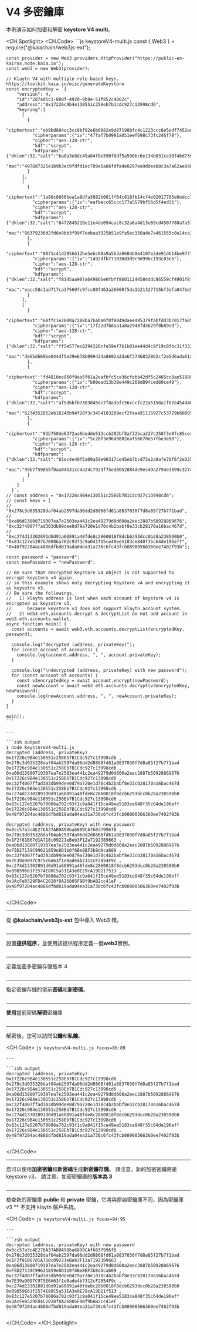 # V4 多密鑰庫

本例演示如何加密和解密 **keystore V4 multi**。

<CH.Spotlight>
  <CH.Code>
    ```js keystoreV4-multi.js
    const { Web3 } = require("@kaiachain/web3js-ext");

    const provider = new Web3.providers.HttpProvider("https://public-en-kairos.node.kaia.io");
    const web3 = new Web3(provider);

    // Klaytn V4 with multiple role-based keys. https://toolkit.kaia.io/misc/generateKeystore
    const encryptedKey = `{
        "version": 4,
        "id":"2d7ad5c1-880f-4920-9b8e-51f852c4802c",
        "address":"0x17226c9b4e130551c258eb7b1cdc927c13998cd6",
        "keyring":[
          [
            {
              "ciphertext":"eb9bd884ac3cc8bf92e6b0082e9d07198bfc4c1223ccc6e5edf7452ad612b2b5",
              "cipherparams":{"iv":"47faf7b0991a051eef698c73fc246f78"},
              "cipher":"aes-128-ctr",
              "kdf":"scrypt",
              "kdfparams":{"dklen":32,"salt":"ba0a3e8dc49a04f8e590f8df5a590bc6e134b031ce10f46d73d4c459aa4c08f8","n":4096,"r":8,"p":1},
              "mac":"4978d7325e1b9b3ec9fdfd1ec709a5a86fdfade0297ea9ddeeb8c3a7a62ae898"
            }
          ],
          [
            {
              "ciphertext":"1a80c8666bea1a8dfa3082b001ff64c818fb14cf4e02017785e0edcc7a277af4",
              "cipherparams":{"iv":"eafbecc65ccc177a5579bf56d5f4ed31"},
              "cipher":"aes-128-ctr",
              "kdf":"scrypt",
              "kdfparams":{"dklen":32,"salt":"6472845219e11e4de094cac8c32a6a4d13e69cd4507780a7a37f5e411e1d895d","n":4096,"r":8,"p":1},
              "mac":"86379236d2fd6e9bb3f99f7eebaa3325b51e9fa5ec150ade7a461555c0a14ca3"
            },
            {
              "ciphertext":"0071c41d2956b12be5ebc08a9a5b3a9684b9e410fe2de91d614be977fb2a0bdb",
              "cipherparams":{"iv":"1492dfb771030d3d9c9d996c193c03e5"},
              "cipher":"aes-128-ctr",
              "kdf":"scrypt",
              "kdfparams":{"dklen":32,"salt":"f8145aa907a649866e0fbff86011244584ddc86559cf4901f8f69b670c234fd7","n":4096,"r":8,"p":1},
              "mac":"eacc58c1ad717ca375697c9fcc80f463a26600f5da1b21327715bf3efa047be5"
            }
          ],
          [
            {
              "ciphertext":"68ffc1e2800a7288ba7baba0f0f8049daeed05379fabfdd3bc017fa85c49ab50",
              "cipherparams":{"iv":"17f22d7b8aa1a8a2948fd3629f0b89ed"},
              "cipher":"aes-128-ctr",
              "kdf":"scrypt",
              "kdfparams":{"dklen":32,"salt":"ff5e577ec8294320cfe59ef7b1b01ee44d4c9f19c8fbc31f333059c74eb8c6d2","n":4096,"r":8,"p":1},
              "mac":"de65d669be044df5e39e678b099424a8692a2da6f3746832862cf2e5d6ada612"
            },
            {
              "ciphertext":"fd4810ee850f0aa5f61a2eafbfc5ca36cfebb42df5c2465cc8ae5188029b188b",
              "cipherparams":{"iv":"b00ead13b38e449c268d09fced80ce49"},
              "cipher":"aes-128-ctr",
              "kdf":"scrypt",
              "kdfparams":{"dklen":32,"salt":"af5dbbfb7383045dc7f8a3bfc56cccfc22a5150a1f87e454d40893a4b6fea9a1","n":4096,"r":8,"p":1},
              "mac":"6234352852eb18246b94f28f3c3454103289ecf2faaa91115927c53729bb0805"
            },
            {
              "ciphertext":"03b758de6372aa6bedde513ccb282bf8af32bca227c258f3e0fc85ce454d72a4",
              "cipherparams":{"iv":"5c20f3e96d0802eaf56670e57fbe3e98"},
              "cipher":"aes-128-ctr",
              "kdf":"scrypt",
              "kdfparams":{"dklen":32,"salt":"b5ec4e40f5a09a59e90317ce45eb7bcd73a2a9afe70f6f2e32548fd38ed2da3b","n":4096,"r":8,"p":1},
              "mac":"99b7f59855f0aa04531cc4a24c7923f75ed8052084de9ec49a2794e3899c3274"
            }
          ]
        ]
      }`;
    // const address = "0x17226c9B4e130551c258Eb7B1Cdc927c13998cd6";
    // const keys = [
    //   "0x278c3d035328daf04ab2597da96dd2d8868fd61a8837030f7d8a85f27b7f1bad",
    //   "0xa06d13800719307ea7e2503ea441c2ea49279d0d600a2eec2887b50928869676", "0xc32f4007ffad303db99dee0d79a720e1d70c4b2babf8e33cb28170a16bac467d",
    //   "0xc274d13302891d0d91a60891a48fde8c2860018f8dcb6293dcc0b28a238590b0", "0x83c127e5207b70086a702c93f1c9a041f15ce49ee5183ce848f35c64de196eff", "0x48f97204ac4886dfbd819ada04ea31a730c6fc43fcb08900566360ee7402f93b"];

    const password = "password";
    const newPassword = "newPassword";

    // Be sure that decrypted Keystore v4 object is not supported to encrypt keystore v4 again.
    // so this example shows only decrypting Keystore v4 and encrypting it as keysotre v3.
    // Be sure the followings,
    //   1) klaytn address is lost when each account of keystore v4 is encrypted as keysotre v3,
    //      because keystore v3 does not support klaytn account system.
    //   2) web3.eth.accounts.decrypt & decryptList do not add account in web3.eth.accounts.wallet.
    async function main() {
      const accounts = await web3.eth.accounts.decryptList(encryptedKey, password);

      console.log("decrypted (address, privateKey)");
      for (const account of accounts) {
        console.log(account.address, ", ", account.privateKey);
      }

      console.log("\ndecrypted (address, privateKey) with new password");
      for (const account of accounts) {
        const v3encryptedKey = await account.encrypt(newPassword);
        const newAccount = await web3.eth.accounts.decrypt(v3encryptedKey, newPassword);
        console.log(newAccount.address, ", ", newAccount.privateKey);
      }
    }

    main();
    ```

    ---

    ```zsh output
    ❯ node keystoreV4-multi.js
    decrypted (address, privateKey)
    0x17226c9B4e130551c258Eb7B1Cdc927c13998cd6 ,  0x278c3d035328daf04ab2597da96dd2d8868fd61a8837030f7d8a85f27b7f1bad
    0x17226c9B4e130551c258Eb7B1Cdc927c13998cd6 ,  0xa06d13800719307ea7e2503ea441c2ea49279d0d600a2eec2887b50928869676
    0x17226c9B4e130551c258Eb7B1Cdc927c13998cd6 ,  0xc32f4007ffad303db99dee0d79a720e1d70c4b2babf8e33cb28170a16bac467d
    0x17226c9B4e130551c258Eb7B1Cdc927c13998cd6 ,  0xc274d13302891d0d91a60891a48fde8c2860018f8dcb6293dcc0b28a238590b0
    0x17226c9B4e130551c258Eb7B1Cdc927c13998cd6 ,  0x83c127e5207b70086a702c93f1c9a041f15ce49ee5183ce848f35c64de196eff
    0x17226c9B4e130551c258Eb7B1Cdc927c13998cd6 ,  0x48f97204ac4886dfbd819ada04ea31a730c6fc43fcb08900566360ee7402f93b

    decrypted (address, privateKey) with new password
    0x0cc57a3c4E276A37AB0A98ba6899CAf6037996fB ,  0x278c3d035328daf04ab2597da96dd2d8868fd61a8837030f7d8a85f27b7f1bad
    0x1F2f81B67d1A718c09221eBeb3F12a7192389663 ,  0xa06d13800719307ea7e2503ea441c2ea49279d0d600a2eec2887b50928869676
    0xF5D27139C99621859e8D1b0f6Be8BF3b8dAca609 ,  0xc32f4007ffad303db99dee0d79a720e1d70c4b2babf8e33cb28170a16bac467d
    0x7E39a9097C975E6A63f1e0ade4b7312cF2854F9c ,  0xc274d13302891d0d91a60891a48fde8c2860018f8dcb6293dcc0b28a238590b0
    0x09859661f2574E80C5a51EA3e0E29cA19D21f513 ,  0x83c127e5207b70086a702c93f1c9a041f15ce49ee5183ce848f35c64de196eff
    0x3AcFe8529FD4C2028f8A26805F9Bf9bAB2cc41eF ,  0x48f97204ac4886dfbd819ada04ea31a730c6fc43fcb08900566360ee7402f93b
    ```
  </CH.Code>

  ---

  從 **@kaiachain/web3js-ext** 包中導入 Web3 類。

  ```js keystoreV4-multi.js focus=1
  ```

  ---

  設置**提供程序**，並使用該提供程序定義一個**web3**實例。

  ```js keystoreV4-multi.js focus=3:4
  ```

  ---

  定義加密多密鑰存儲版本 4

  ```js keystoreV4-multi.js focus=7:67
  ```

  ---

  指定密鑰存儲的當前**密碼**和**新密碼**。

  ```js keystoreV4-multi.js focus=74:75
  ```

  ---

  **使用**當前密碼**解密**密鑰庫

  ```js keystoreV4-multi.js focus=84
  ```

  ---

  解密後，您可以訪問**公鑰**和**私鑰**。

  <CH.Code>
    ```js keystoreV4-multi.js focus=86:89
    ```

    ---

    ```zsh output
    decrypted (address, privateKey)
    0x17226c9B4e130551c258Eb7B1Cdc927c13998cd6 ,  0x278c3d035328daf04ab2597da96dd2d8868fd61a8837030f7d8a85f27b7f1bad
    0x17226c9B4e130551c258Eb7B1Cdc927c13998cd6 ,  0xa06d13800719307ea7e2503ea441c2ea49279d0d600a2eec2887b50928869676
    0x17226c9B4e130551c258Eb7B1Cdc927c13998cd6 ,  0xc32f4007ffad303db99dee0d79a720e1d70c4b2babf8e33cb28170a16bac467d
    0x17226c9B4e130551c258Eb7B1Cdc927c13998cd6 ,  0xc274d13302891d0d91a60891a48fde8c2860018f8dcb6293dcc0b28a238590b0
    0x17226c9B4e130551c258Eb7B1Cdc927c13998cd6 ,  0x83c127e5207b70086a702c93f1c9a041f15ce49ee5183ce848f35c64de196eff
    0x17226c9B4e130551c258Eb7B1Cdc927c13998cd6 ,  0x48f97204ac4886dfbd819ada04ea31a730c6fc43fcb08900566360ee7402f93b
    ```
  </CH.Code>

  ---

  您可以使用**加密密鑰**和**新密碼**生成**新密鑰存儲**。 請注意，新的加密密鑰將是 keystore v3。 請注意，加密密鑰庫的**版本為 3**

  ```js keystoreV4-multi.js focus=91:96,77:82
  ```

  ---

  檢查新的密鑰庫 **public** 和 **private** 密鑰，它將與原始密鑰庫不同，因為密鑰庫 v3 \*\* 不支持 klaytn 賬戶系統。

  <CH.Code>
    ```js keystoreV4-multi.js focus=94:95
    ```

    ---

    ```zsh output
    decrypted (address, privateKey) with new password
    0x0cc57a3c4E276A37AB0A98ba6899CAf6037996fB ,  0x278c3d035328daf04ab2597da96dd2d8868fd61a8837030f7d8a85f27b7f1bad
    0x1F2f81B67d1A718c09221eBeb3F12a7192389663 ,  0xa06d13800719307ea7e2503ea441c2ea49279d0d600a2eec2887b50928869676
    0xF5D27139C99621859e8D1b0f6Be8BF3b8dAca609 ,  0xc32f4007ffad303db99dee0d79a720e1d70c4b2babf8e33cb28170a16bac467d
    0x7E39a9097C975E6A63f1e0ade4b7312cF2854F9c ,  0xc274d13302891d0d91a60891a48fde8c2860018f8dcb6293dcc0b28a238590b0
    0x09859661f2574E80C5a51EA3e0E29cA19D21f513 ,  0x83c127e5207b70086a702c93f1c9a041f15ce49ee5183ce848f35c64de196eff
    0x3AcFe8529FD4C2028f8A26805F9Bf9bAB2cc41eF ,  0x48f97204ac4886dfbd819ada04ea31a730c6fc43fcb08900566360ee7402f93b
    ```
  </CH.Code>
</CH.Spotlight>
